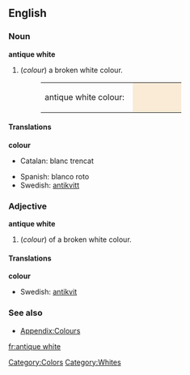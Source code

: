 ==English==

===Noun===
'''antique white'''
#(''colour'') a broken white colour.
#:<table><tr><td>antique white colour: &nbsp;</td><td bgcolor="#FAEBD7" width="80">&nbsp; </td></tr></table>

====Translations====
'''colour'''
{{top}}
*Catalan: blanc trencat
{{mid}}
*Spanish: blanco roto
*Swedish: [[antikvitt]]
{{bottom}}

===Adjective===
'''antique white'''
#(''colour'') of a broken white colour.

====Translations====
'''colour'''
{{top}}
*Swedish: [[antikvit]]
{{mid}}
{{bottom}}

===See also===
*[[Wiktionary_Appendix:Colours|Appendix:Colours]]

[[Category:Colors]]
[[Category:Whites]]
[[fr:antique white]]